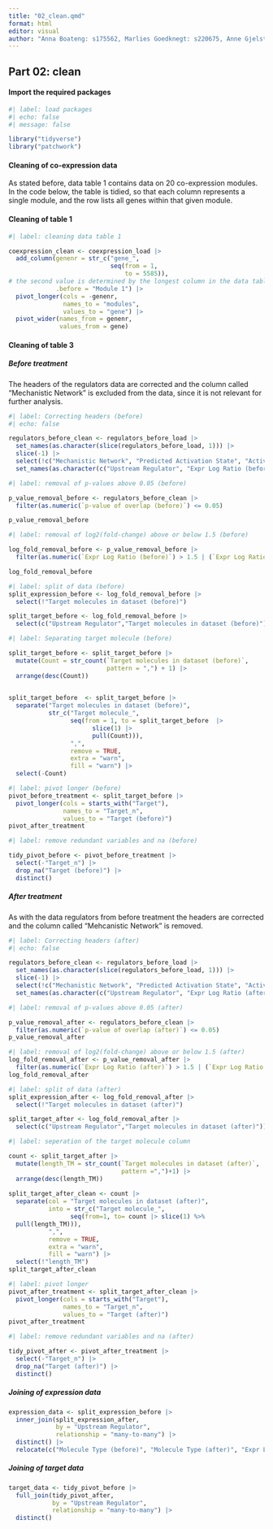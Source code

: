 ```yaml
---
title: "02_clean.qmd"
format: html
editor: visual
author: "Anna Boateng: s175562, Marlies Goedknegt: s220675, Anne Gjelstrup: s194530, Katja Jagd: s185395, Olivia Ronnenberg: s183359"
---
```


## Part 02: clean

#### Import the required packages

```r

#| label: load packages
#| echo: false
#| message: false

library("tidyverse")
library("patchwork")

```

#### Cleaning of co-expression data

As stated before, data table 1 contains data on 20 co-expression modules. In the code below, the table is tidied, so that each column represents a single module, and the row lists all genes within that given module.

#### Cleaning of table 1

```r

#| label: cleaning data table 1

coexpression_clean <- coexpression_load |>
  add_column(genenr = str_c("gene_",
                            seq(from = 1,
                                to = 5585)),
# the second value is determined by the longest column in the data table with nrow(coexpression_load), aka the module with the highest number of genes
             .before = "Module 1") |>
  pivot_longer(cols = -genenr,
               names_to = "modules",
               values_to = "gene") |>
  pivot_wider(names_from = genenr,
              values_from = gene)

```

#### Cleaning of table 3

##### Before treatment

The headers of the regulators data are corrected and the column called "Mechanistic Network" is excluded from the data, since it is not relevant for further analysis.

```r

#| label: Correcting headers (before)
#| echo: false

regulators_before_clean <- regulators_before_load |>
  set_names(as.character(slice(regulators_before_load, 1))) |>
  slice(-1) |>
  select(!c("Mechanistic Network", "Predicted Activation State", "Activation z-score")) |>
  set_names(as.character(c("Upstream Regulator", "Expr Log Ratio (before)", "Molecule Type (before)", "p-value of overlap (before)", "Target molecules in dataset (before)")))

```

```r

#| label: removal of p-values above 0.05 (before)

p_value_removal_before <- regulators_before_clean |> 
  filter(as.numeric(`p-value of overlap (before)`) <= 0.05)

p_value_removal_before

```

```r

#| label: removal of log2(fold-change) above or below 1.5 (before)

log_fold_removal_before <- p_value_removal_before |> 
  filter(as.numeric(`Expr Log Ratio (before)`) > 1.5 | (`Expr Log Ratio (before)`) < -1.5)

log_fold_removal_before

```


```r
#| label: split of data (before)
split_expression_before <- log_fold_removal_before |> 
  select(!"Target molecules in dataset (before)")

split_target_before <- log_fold_removal_before |> 
  select(c("Upstream Regulator","Target molecules in dataset (before)"))
```


```r

#| label: Separating target molecule (before)

split_target_before <- split_target_before |>
  mutate(Count = str_count(`Target molecules in dataset (before)`, 
                           pattern = ",") + 1) |>
  arrange(desc(Count))

 
split_target_before  <- split_target_before |>
  separate("Target molecules in dataset (before)",
           str_c("Target molecule_",
                 seq(from = 1, to = split_target_before  |>
                       slice(1) |>
                       pull(Count))),
                 ",",
                 remove = TRUE,
                 extra = "warn",
                 fill = "warn") |>
  select(-Count)


```


```r
#| label: pivot longer (before)
pivot_before_treatment <- split_target_before |> 
  pivot_longer(cols = starts_with("Target"),
               names_to = "Target_n",
               values_to = "Target (before)")
pivot_after_treatment
```

```r
#| label: remove redundant variables and na (before)

tidy_pivot_before <- pivot_before_treatment |> 
  select(-"Target_n") |> 
  drop_na("Target (before)") |> 
  distinct()
```

##### After treatment

As with the data regulators from before treatment the headers are corrected and the column called "Mehcanistic Network" is removed.

```r

#| label: Correcting headers (after)
#| echo: false

regulators_before_clean <- regulators_before_load |>
  set_names(as.character(slice(regulators_before_load, 1))) |>
  slice(-1) |>
  select(!c("Mechanistic Network", "Predicted Activation State", "Activation z-score")) |>
  set_names(as.character(c("Upstream Regulator", "Expr Log Ratio (after)", "Molecule Type (after)", "p-value of overlap (after)", "Target molecules in dataset (after)")))

```


```r
#| label: removal of p-values above 0.05 (after)

p_value_removal_after <- regulators_before_clean |> 
  filter(as.numeric(`p-value of overlap (after)`) <= 0.05)
p_value_removal_after
```

```r
#| label: removal of log2(fold-change) above or below 1.5 (after)
log_fold_removal_after <- p_value_removal_after |> 
  filter(as.numeric(`Expr Log Ratio (after)`) > 1.5 | (`Expr Log Ratio (after)`) < -1.5)
log_fold_removal_after
```

```r
#| label: split of data (after)
split_expression_after <- log_fold_removal_after |> 
  select(!"Target molecules in dataset (after)")

split_target_after <- log_fold_removal_after |> 
  select(c("Upstream Regulator","Target molecules in dataset (after)"))
```

```r
#| label: seperation of the target molecule column

count <- split_target_after |> 
  mutate(length_TM = str_count(`Target molecules in dataset (after)`,
                               pattern =",")+1) |> 
  arrange(desc(length_TM))
  
split_target_after_clean <- count |> 
  separate(col = "Target molecules in dataset (after)",
           into = str_c("Target molecule_",
                 seq(from=1, to= count |> slice(1) %>%
  pull(length_TM))),
           ",",
           remove = TRUE,
           extra = "warn",
           fill = "warn") |> 
  select(!"length_TM")
split_target_after_clean
```

```r
#| label: pivot longer 
pivot_after_treatment <- split_target_after_clean |> 
  pivot_longer(cols = starts_with("Target"),
               names_to = "Target_n",
               values_to = "Target (after)")
pivot_after_treatment
```

```r
#| label: remove redundant variables and na (after)

tidy_pivot_after <- pivot_after_treatment |> 
  select(-"Target_n") |> 
  drop_na("Target (after)") |> 
  distinct()
```



##### Joining of expression data 


```r
expression_data <- split_expression_before |> 
  inner_join(split_expression_after,
             by = "Upstream Regulator", 
             relationship = "many-to-many") |> 
  distinct() |> 
  relocate(c("Molecule Type (before)", "Molecule Type (after)", "Expr Log Ratio (before)", "Expr Log Ratio (after)", "p-value of overlap (before)", "p-value of overlap (after)"), .after = "Upstream Regulator")

```

##### Joining of target data


```r
target_data <- tidy_pivot_before |> 
  full_join(tidy_pivot_after,
            by = "Upstream Regulator",
            relationship = "many-to-many") |> 
  distinct()
```

